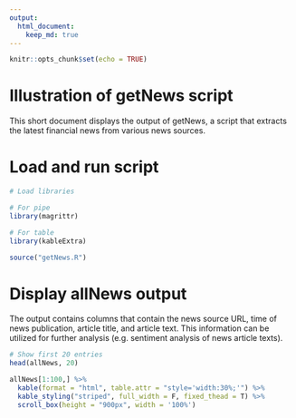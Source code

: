 ```yaml
---
output:
  html_document:
    keep_md: true
---
```


```r
knitr::opts_chunk$set(echo = TRUE)
```

# Illustration of getNews script

This short document displays the output of getNews, a script that extracts the latest financial news from various news sources.

# Load and run script

```r
# Load libraries

# For pipe
library(magrittr)

# For table
library(kableExtra)

source("getNews.R")
```

# Display allNews output

The output contains columns that contain the news source URL, time of news publication, article title, and article text. This information can be utilized for further analysis (e.g. sentiment analysis of news article texts).

```r
# Show first 20 entries
head(allNews, 20)
```


```r
allNews[1:100,] %>%
  kable(format = "html", table.attr = "style='width:30%;'") %>% 
  kable_styling("striped", full_width = F, fixed_thead = T) %>%
  scroll_box(height = "900px", width = '100%')
```


